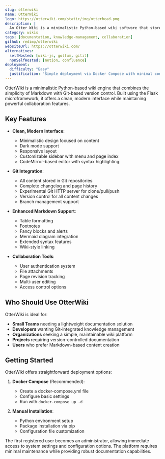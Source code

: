 ```yaml
---
slug: otterwiki
name: OtterWiki
logo: https://otterwiki.com/static/img/otterhead.png
description: |
  An Otter Wiki is a minimalistic Python-based wiki software that stores content in git repositories and uses Markdown for markup. Built with Flask and featuring a clean interface with dark mode support.
category: wikis
tags: [documentation, knowledge-management, collaboration]
github: redimp/otterwiki
websiteUrl: https://otterwiki.com/
alternatives:
  selfHosted: [wiki-js, gollum, gitit]
  nonSelfHosted: [notion, confluence]
deployment:
  difficulty: "Easy"
  justification: "Simple deployment via Docker Compose with minimal configuration required. Git-based storage requires no database setup."
---
```


OtterWiki is a minimalistic Python-based wiki engine that combines the simplicity
of Markdown with Git-based version control. Built using the Flask microframework,
it offers a clean, modern interface while maintaining powerful collaboration
features.

## Key Features

- **Clean, Modern Interface**:

  - Minimalistic design focused on content
  - Dark mode support
  - Responsive layout
  - Customizable sidebar with menu and page index
  - CodeMirror-based editor with syntax highlighting

- **Git Integration**:

  - All content stored in Git repositories
  - Complete changelog and page history
  - Experimental Git HTTP server for clone/pull/push
  - Version control for all content changes
  - Branch management support

- **Enhanced Markdown Support**:

  - Table formatting
  - Footnotes
  - Fancy blocks and alerts
  - Mermaid diagram integration
  - Extended syntax features
  - Wiki-style linking

- **Collaboration Tools**:
  - User authentication system
  - File attachments
  - Page revision tracking
  - Multi-user editing
  - Access control options

## Who Should Use OtterWiki

OtterWiki is ideal for:

- **Small Teams** needing a lightweight documentation solution
- **Developers** wanting Git-integrated knowledge management
- **Organizations** seeking a simple, maintainable wiki platform
- **Projects** requiring version-controlled documentation
- **Users** who prefer Markdown-based content creation

## Getting Started

OtterWiki offers straightforward deployment options:

1. **Docker Compose** (Recommended):

   - Create a docker-compose.yml file
   - Configure basic settings
   - Run with `docker-compose up -d`

2. **Manual Installation**:
   - Python environment setup
   - Package installation via pip
   - Configuration file customization

The first registered user becomes an administrator, allowing immediate
access to system settings and configuration options. The platform requires
minimal maintenance while providing robust documentation capabilities.
